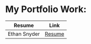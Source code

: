 # My Portfolio Work:
|Resume|Link|
|:--:|:--:|
|Ethan Snyder|[Resume](EthanSnyderResume (2).pdf)
